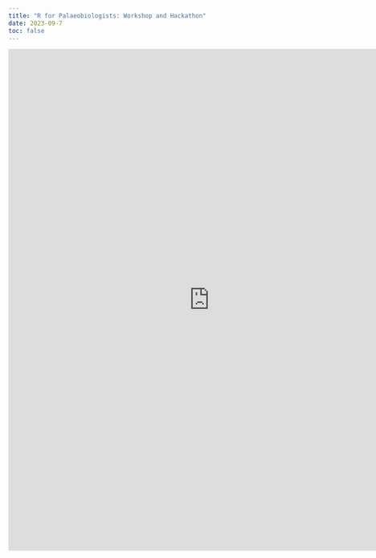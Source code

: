 ```yaml
---
title: "R for Palaeobiologists: Workshop and Hackathon"
date: 2023-09-7
toc: false
---
```


<iframe src="https://docs.google.com/forms/d/e/1FAIpQLScBLAxxPHqV34ybD7Tf9Ha1gTGIzqRkuHIH6cjSah7wZlPdhw/viewform?embedded=true" width="800" height="1000" frameborder="0" marginheight="0" marginwidth="0">Loading…</iframe>
